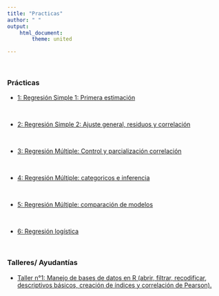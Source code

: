 ```yaml
---
title: "Practicas"
author: " "
output:
    html_document:
        theme: united

---
```

<br/>

### Prácticas

- [1: Regresión Simple 1: Primera estimación](documents/practicas/1_regsimp/prac1_regsimp.html)

<br/>

- [2: Regresión Simple 2: Ajuste general, residuos y correlación](documents/practicas/2regsimp/prac2_regsimp1.html)

<br/>

- [3: Regresión Múltiple: Control y parcialización correlación](documents/practicas/3regmul/Practica_3regmul2.html)

<br/>

- [4: Regresión Múltiple: categoricos e inferencia](documents/practicas/4regmul/prac_4regmul2.html)

<br/>

- [5: Regresión Múltiple: comparación de modelos](documents/practicas/8commodel/prac_5commodel.html)

<br/>

- [6: Regresión logística](documents/practicas/6intrologit/prac_6intrologit.html)



<br/>

### Talleres/ Ayudantías

- [Taller n°1: Manejo de bases de datos en R (abrir, filtrar, recodificar, descriptivos básicos, creación de índices y correlación de Pearson).](documents/ayudantias/Taller_1_Estadística_multivariada.R)
